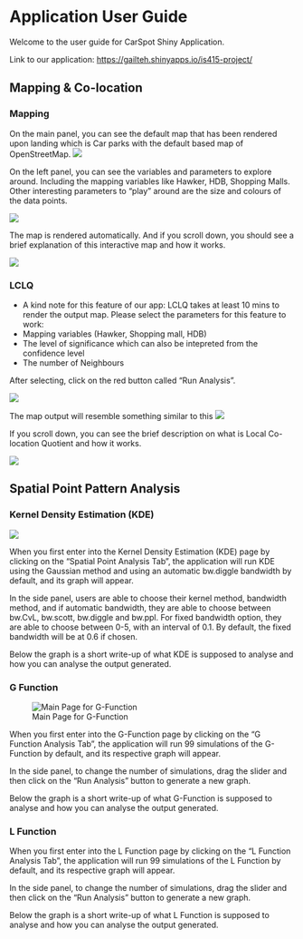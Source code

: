 # Application User Guide

Welcome to the user guide for CarSpot Shiny Application.

Link to our application: <https://gailteh.shinyapps.io/is415-project/>

## Mapping & Co-location

### Mapping
On the main panel, you can see the default map that has been rendered upon landing which is Car parks with the default based map of OpenStreetMap.
![](images/interactive_map.jpg)

On the left panel, you can see the variables and parameters to explore around. Including the mapping variables like Hawker, HDB, Shopping Malls. Other interesting parameters to "play" around are the size and colours of the data points.

![](images/left_panel1.jpg)

The map is rendered automatically. And if you scroll down, you should see a brief explanation of this interactive map and how it works.

![](images/interactive_desc.jpg)

### LCLQ
* A kind note for this feature of our app: LCLQ takes at least 10 mins to render the output map.
Please select the parameters for this feature to work: 
-   Mapping variables (Hawker, Shopping mall, HDB) 
-   The level of significance which can also be intepreted from the confidence level
-   The number of Neighbours

After selecting, click on the red button called "Run Analysis".

![](images/lclq_left_panel.jpg)

The map output will resemble something similar to this
![](images/LCLQ_pic.jpg)


If you scroll down, you can see the brief description on what is Local Co-location Quotient and how it works.

![](images/lclq_desc.jpg)


## Spatial Point Pattern Analysis

### Kernel Density Estimation (KDE)

![](images/photo_2023-04-14_13-44-01.jpg)

When you first enter into the Kernel Density Estimation (KDE) page by clicking on the "Spatial Point Analysis Tab", the application will run KDE using the Gaussian method and using an automatic bw.diggle bandwidth by default, and its graph will appear.

In the side panel, users are able to choose their kernel method, bandwidth method, and if automatic bandwidth, they are able to choose between bw.CvL, bw.scott, bw.diggle and bw.ppl. For fixed bandwidth option, they are able to choose between 0-5, with an interval of 0.1. By default, the fixed bandwidth will be at 0.6 if chosen.

Below the graph is a short write-up of what KDE is supposed to analyse and how you can analyse the output generated.

### G Function

![Main Page for G-Function](images/image-701144850.png)

When you first enter into the G-Function page by clicking on the "G Function Analysis Tab", the application will run 99 simulations of the G-Function by default, and its respective graph will appear.

In the side panel, to change the number of simulations, drag the slider and then click on the "Run Analysis" button to generate a new graph.

Below the graph is a short write-up of what G-Function is supposed to analyse and how you can analyse the output generated.

### L Function

When you first enter into the L Function page by clicking on the "L Function Analysis Tab", the application will run 99 simulations of the L Function by default, and its respective graph will appear.

In the side panel, to change the number of simulations, drag the slider and then click on the "Run Analysis" button to generate a new graph.

Below the graph is a short write-up of what L Function is supposed to analyse and how you can analyse the output generated.
